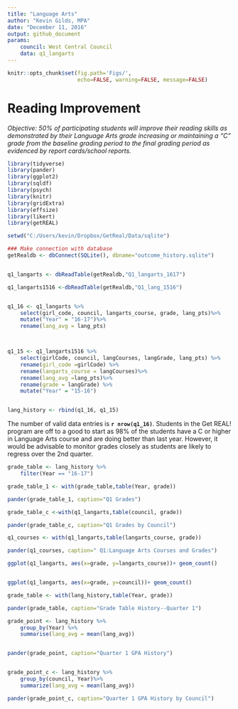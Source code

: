 ```yaml
---
title: "Language Arts"
author: "Kevin Gilds, MPA"
date: "December 11, 2016"
output: github_document
params: 
    council: West Central Council
    data: q1_langarts
---
```



```r
knitr::opts_chunk$set(fig.path='Figs/',
                      echo=FALSE, warning=FALSE, message=FALSE)
```



# Reading Improvement
*Objective: 50% of participating students will improve their reading skills as demonstrated by their Language Arts grade increasing or maintaining a “C” grade from the baseline grading period to the final grading period as evidenced by report cards/school reports.*


```r
library(tidyverse)
library(pander)
library(ggplot2)
library(sqldf)
library(psych)
library(knitr)
library(gridExtra)
library(effsize)
library(likert)
library(getREAL)

```


```r

setwd("C:/Users/kevin/Dropbox/GetReal/Data/sqlite")

### Make connection with database
getRealdb <- dbConnect(SQLite(), dbname="outcome_history.sqlite")


q1_langarts <- dbReadTable(getRealdb,"Q1_langarts_1617")

q1_langarts1516 <-dbReadTable(getRealdb,"Q1_lang_1516")



```


```r


q1_16 <- q1_langarts %>%
    select(girl_code, council, langarts_course, grade, lang_pts)%>%
    mutate("Year" = "16-17")%>%
    rename(lang_avg = lang_pts)



q1_15 <- q1_langarts1516 %>%
    select(girlCode, council, langCourses, langGrade, lang_pts) %>%
    rename(girl_code =girlCode) %>%
    rename(langarts_course = langCourses)%>%
    rename(lang_avg =lang_pts)%>%
    rename(grade = langGrade) %>%
    mutate("Year" = "15-16")


lang_history <- rbind(q1_16, q1_15)


```


The number of valid data entries is **`r nrow(q1_16)`**. Students in the Get REAL! program  are off to a good to start as 98% of the students have a C or higher in Language Arts course and are doing better than last year. However, it would be advisable to monitor grades closely as students are likely to regress over the 2nd quarter. 


```r

grade_table <- lang_history %>%
    filter(Year == "16-17")

grade_table_1 <- with(grade_table,table(Year, grade))

pander(grade_table_1, caption="Q1 Grades")

grade_table_c <-with(q1_langarts,table(council, grade))

pander(grade_table_c, caption="Q1 Grades by Council")


```

```r

q1_courses <- with(q1_langarts,table(langarts_course, grade))

pander(q1_courses, caption=" Q1:Language Arts Courses and Grades")

```


```r




ggplot(q1_langarts, aes(x=grade, y=langarts_course))+ geom_count()



```


```r
ggplot(q1_langarts, aes(x=grade, y=council))+ geom_count()

```


```r

grade_table <- with(lang_history,table(Year, grade))

pander(grade_table, caption="Grade Table History--Quarter 1")


```


```r

grade_point <- lang_history %>%
    group_by(Year) %>%
    summarise(lang_avg = mean(lang_avg))


pander(grade_point, caption="Quarter 1 GPA History")


grade_point_c <- lang_history %>%
    group_by(council, Year)%>%
    summarize(lang_avg = mean(lang_avg))

pander(grade_point_c, caption="Quarter 1 GPA History by Council")


```












